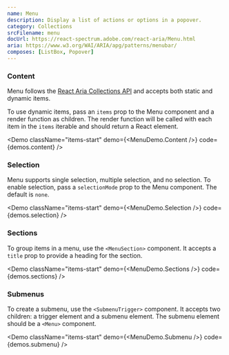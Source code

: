 ```yaml
---
name: Menu
description: Display a list of actions or options in a popover.
category: Collections
srcFilename: menu
docUrl: https://react-spectrum.adobe.com/react-aria/Menu.html
aria: https://www.w3.org/WAI/ARIA/apg/patterns/menubar/
composes: [ListBox, Popover]
---
```


### Content

Menu follows the
[React Aria Collections API](https://react-spectrum.adobe.com/react-aria/collections.html)
and accepts both static and dynamic items.

To use dynamic items, pass an `items` prop to the Menu component and a render
function as children. The render function will be called with each item in the
`items` iterable and should return a React element.

<Demo
  className="items-start"
  demo={<MenuDemo.Content />}
  code={demos.content}
/>

### Selection

Menu supports single selection, multiple selection, and no selection. To enable
selection, pass a `selectionMode` prop to the Menu component. The default is
`none`.

<Demo
  className="items-start"
  demo={<MenuDemo.Selection />}
  code={demos.selection}
/>

### Sections

To group items in a menu, use the `<MenuSection>` component. It accepts a
`title` prop to provide a heading for the section.

<Demo
  className="items-start"
  demo={<MenuDemo.Sections />}
  code={demos.sections}
/>

### Submenus

To create a submenu, use the `<SubmenuTrigger>` component. It accepts two
children: a trigger element and a submenu element. The submenu element should be
a `<Menu>` component.

<Demo
  className="items-start"
  demo={<MenuDemo.Submenu />}
  code={demos.submenu}
/>
